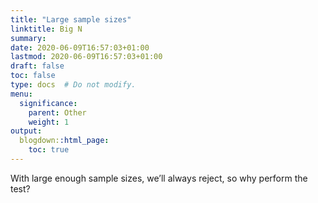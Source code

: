 ```yaml
---
title: "Large sample sizes"
linktitle: Big N
summary:
date: 2020-06-09T16:57:03+01:00
lastmod: 2020-06-09T16:57:03+01:00
draft: false  
toc: false
type: docs  # Do not modify.
menu:
  significance:
    parent: Other
    weight: 1
output:
  blogdown::html_page:
    toc: true
---
```


With large enough sample sizes, we'll always reject, so why perform the test?
